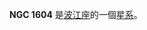 {{NGCInfoBox|NGCID=NGC 1604|發現者=路易斯·斯威夫特|發現日期=1886年12月22日|其他編號=MCG -1-12-20 NPM1G -05.0201|曆元=J2000.0|赤經=4時31分58.5秒
|赤緯=-5°22'10"|星座=波江座|星體=星系|星等=13.7|表面亮度=13.2|藍等=14.7}}

'''NGC 1604''' 是[[波江座|波江座]]的一個[[星系|星系]]。

{{NGCReference|1604}}
{{Catalogs|NGC=1604}}